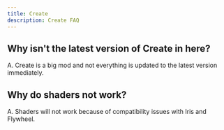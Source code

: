 ```yaml
---
title: Create
description: Create FAQ
---
```


## Why isn't the latest version of Create in here?

A. Create is a big mod and not everything is updated to the latest version immediately.

## Why do shaders not work?

A. Shaders will not work because of compatibility issues with Iris and Flywheel.